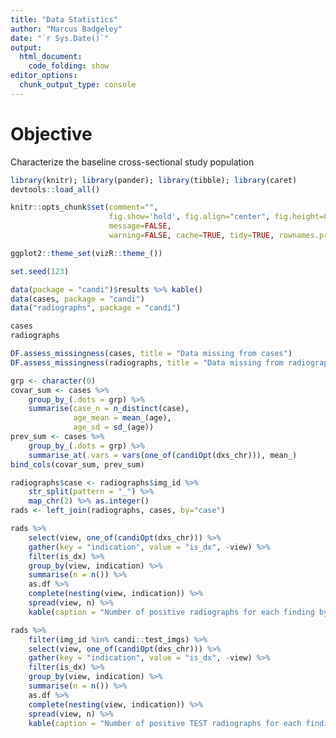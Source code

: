 ```yaml
---
title: "Data Statistics"
author: "Marcus Badgeley"
date: "`r Sys.Date()`"
output:
  html_document:
    code_folding: show
editor_options: 
  chunk_output_type: console
---
```


# Objective
Characterize the baseline cross-sectional study population

```r
library(knitr); library(pander); library(tibble); library(caret)
devtools::load_all()

knitr::opts_chunk$set(comment="",
                      fig.show='hold', fig.align="center", fig.height=8, fig.width=8,
                      message=FALSE,
                      warning=FALSE, cache=TRUE, tidy=TRUE, rownames.print=FALSE)

ggplot2::theme_set(vizR::theme_())

set.seed(123)
```


```r
data(package = "candi")$results %>% kable()
data(cases, package = "candi")
data("radiographs", package = "candi")

cases
radiographs
```


```r
DF.assess_missingness(cases, title = "Data missing from cases")
DF.assess_missingness(radiographs, title = "Data missing from radiographs")
```

```r
grp <- character(0)
covar_sum <- cases %>% 
    group_by_(.dots = grp) %>% 
    summarise(case_n = n_distinct(case),
              age_mean = mean_(age),
              age_sd = sd_(age))
prev_sum <- cases %>% 
    group_by_(.dots = grp) %>% 
    summarise_at(.vars = vars(one_of(candiOpt(dxs_chr))), mean_)
bind_cols(covar_sum, prev_sum)
```


```r
radiographs$case <- radiographs$img_id %>% 
    str_split(pattern = "_") %>% 
    map_chr(2) %>% as.integer()
rads <- left_join(radiographs, cases, by="case")

rads %>%
    select(view, one_of(candiOpt(dxs_chr))) %>%
    gather(key = "indication", value = "is_dx", -view) %>%
    filter(is_dx) %>%
    group_by(view, indication) %>%
    summarise(n = n()) %>%
    as.df %>% 
    complete(nesting(view, indication)) %>% 
    spread(view, n) %>% 
    kable(caption = "Number of positive radiographs for each finding by view")

rads %>%
    filter(img_id %in% candi::test_imgs) %>% 
    select(view, one_of(candiOpt(dxs_chr))) %>%
    gather(key = "indication", value = "is_dx", -view) %>%
    filter(is_dx) %>%
    group_by(view, indication) %>%
    summarise(n = n()) %>%
    as.df %>% 
    complete(nesting(view, indication)) %>% 
    spread(view, n) %>% 
    kable(caption = "Number of positive TEST radiographs for each finding by view")

```
